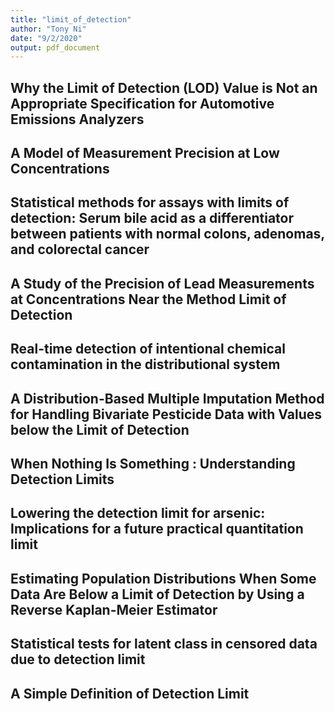 ```yaml
---
title: "limit_of_detection"
author: "Tony Ni"
date: "9/2/2020"
output: pdf_document
---
```


## Why the Limit of Detection (LOD) Value is Not an Appropriate Specification for Automotive Emissions Analyzers

\begin{itemize}
  \item Very specific study on checking the reliability of analyzers (for vehicle emissions) at low concentrations.
  \item Generally, you want to have a low LOD value
  \item The general form of the equation used to determine LOD is of the form:
  $$LOD = k * s_{zero}$$
  where "k is the constant for defining LOD" and $s_{zero}$ is the standard deviation of the zero/blank"
  \item 2 or 3 SDs is often what is used, refer to picture (I think it's neat)
  \item Limit of quantification (LOQ) and limit of detection (LOD) are often concepts which are mixed up
  \item LOQ is the "minimum value that users of analytical instrumentation can report a value"
\end{itemize}

## A Model of Measurement Precision at Low Concentrations

\begin{itemize}
  \item Article focusing on the precision of measurements at low concentrations, seeks to explore how effective the total variance model performs
  \item The method detection limit (MDL) is a "method's ability to determine an analyte in a sample matrix, regardless of its source of origin" - it is estimated from data
  \item Background noise always exists, even when there is no analyte present
  \item EPA definition of method detection limit is as follows: "method detection limit (MDL) is the minimum concentration of a substance that can be measured and reported with 99% confidence that the analyte concentration is greater than zero and is determined from analysis of a sample in a given matrix containing the analyte..."
  \item In the total variance model -- we can't measure the actual analyte concentration. We have to estimate it from the measured concentrations. These measurements innately contain random errors. Palleton (look for source? 1985) suggests that at low concentrations, total error consists of: background noise $b_i$ and analytical error $a_i$ -- both of which are random, independent, and normally distributed with mean 0 (refer to diagram in paper, nice figure/picture)
\end{itemize}

## Statistical methods for assays with limits of detection: Serum bile acid as a differentiator between patients with normal colons, adenomas, and colorectal cancer

\begin{itemize}
  \item THIS SOURCE LOOKS REALLY GOOD. BACKSOURCE FROM HERE AND FIND MORE FROM THIS PAPER'S CITATIONS
  \item There are many different ways that researchers are dealing with detection limits, which are ubiquitous in the scientific realm. Substitution, nonparametric methods, and maximum likelihood methods are all ways to combat this problem.
  \item Substitution is the worst way, nonparametric ways do better, maximum likelihood methods are the best
\end{itemize}

## A Study of the Precision of Lead Measurements at Concentrations Near the Method Limit of Detection

\begin{itemize}
  \item Study involving generating collection of measurements on samples near the limit of detection. Gave 5 labs samples of lead with low concentrations and asked them to measure them, forbade them from recording values as "less than MDL" and they had to record a number.
  \item Method Detection Limit (MDL) is often misunderstood -- it isn't involved with bias, it only deals with precision.
  \item Throwing away/Discarding values that are below of the LOD gets rid of tons of useful information
  \item The MDL is a statistical concepet more so than a chemical concept. It is a statistic which is estimated from the given data.
  \item The way that chemists/researchers report low concentrations are varied and not standardized. Some may report: "ported. They may report the datum to the data analyst as ( 1 ) trace, ( 2 ) the letters ND ( not detected ), ( 3 ) the numerical value of MDL itself, (4) a "less than" value, that is, the numerical value of the MDL preceded by a "<" sign, (5) zero, (6) some value between zero and the MDL, for example, one-half the MDL, (7) the actual measured concentration even if it is below the MDL ( that is, whether the value is positive or negative ), ( 8 ) the actual measured value followed by the MDL in parenthesis, or (9) the actual measured value with a statement of its precision (for example, $2  \pm 4$ Mg/L, where the $\pm$ value indicates the pre cision of the estimate ). The last three methods are the best."
  \item Paper emphasizes not throwing away ANY numerical values, but doesn't reallyl talk about how to perform statistical analysis with these values...
\end{itemize}

## Real-time detection of intentional chemical contamination in the distributional system

\begin{itemize}
  \item "80% of the US population is served by 14% of the utilities," so if something were to get into the water distribution system, it can easily spread amongst the US population which is why contamination in water services is so important.
  \item "Miller and Miller (2000) defined the LOD as being equal to blank + 3(SD)":
  $$Limit of Detection = \gamma_{B} \ + 3\sigma_B$$
  \item Note: in their case, the blank is 0 because they are measuring the different between normal/control/baseline conditions against the contaminant
  \item Recommends using artificial neural networks with large datasets (to help detect contamination)
  \item The rest of the article focuses on their experiment to try to detect contamination in real-time.
\end{itemize}

## A Distribution-Based Multiple Imputation Method for Handling Bivariate Pesticide Data with Values below the Limit of Detection

\begin{itemize}
  \item Study exploring different options to handle LOD laboratory data -- specifically with regards to multiple imputation methods for left-censored data. They concluded that "the distribution-based MI method" worked well for bivariate data where the values were < LOD.
  \item LOD entries still contain information that a lot of people don't realize -- specifically information that the values is between 0 and the LOD.
  \item Lots of different approaches has already been done to handle this (they cited Helsel 2005b, 2010)
  \item Substitution methods are easy to implement, but are biased (common values: LOD/2, LOD/sqrt(2), LOD) but are discouraged b/c results in estimates of parameters being biased
  \item What this study used was distribution-based multiple imputation methods -- they used MLEs to estimate distribution parameters based on all datas (< LOD and those not). They repeatedly imput the values to create multiple complete sets of data, and then analyzed each one individually
  \item Mathematically, they created a log-likelihood function with all the data, then derived MLEs of each parameters on multiple bootstrapped datasets. Each bootstrap data gives different estimates for the mean, sd, etc. (refer to article for math)
\end{itemize}

## When Nothing Is Something : Understanding Detection Limits

\begin{itemize}
	\item There are many different forms of detection limits, ranging from: thresholds at which something can be detected (instrument detection limit) or the limit to which a lab reports a value based regulatory requirements (reporting limit).
	\item Detection limits are constantly changing: as technology improves, so too does our ability to accurately measure substances.
	\item Reporting limits can often be used be misleading as non-statisticians may often interpret ND (non-detect) as nullity, when in fact it only means that the measurement falls below a certain limit.
	\item The rest of the paper focus on environmental law practices and cases in which LOD has played a role in.
\end{itemize}

## Lowering the detection limit for arsenic: Implications for a future practical quantitation limit

## Estimating Population Distributions When Some Data Are Below a Limit of Detection by Using a Reverse Kaplan-Meier Estimator

## Statistical tests for latent class in censored data due to detection limit

## A Simple Definition of Detection Limit